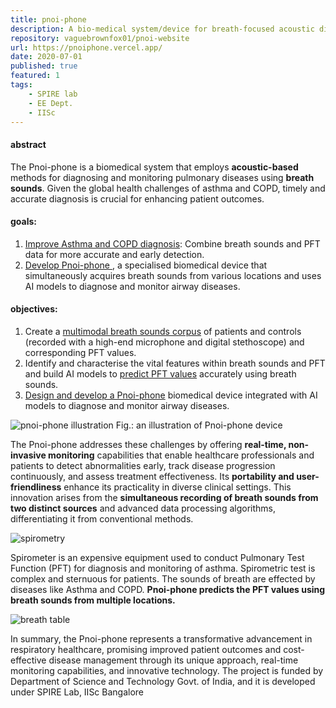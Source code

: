 ```yaml
---
title: pnoi-phone
description: A bio-medical system/device for breath-focused acoustic diagnosis and monitoring of pulmonary diseases
repository: vaguebrownfox01/pnoi-website
url: https://pnoiphone.vercel.app/
date: 2020-07-01
published: true
featured: 1
tags: 
    - SPIRE lab
    - EE Dept.
    - IISc
---
```


#### abstract
The Pnoi-phone is a biomedical system that employs **acoustic-based** methods
for diagnosing and monitoring pulmonary diseases using **breath sounds**. Given
the global health challenges of asthma and COPD, timely and accurate diagnosis
is crucial for enhancing patient outcomes.

#### **goals:**

1. <u>Improve Asthma and COPD diagnosis</u>: Combine breath sounds and PFT data for
   more accurate and early detection.
2. <u>Develop Pnoi-phone </u>, a specialised biomedical device that simultaneously
   acquires breath sounds from various locations and uses AI models to diagnose
   and monitor airway diseases.

#### **objectives:**

1. Create a <u>multimodal breath sounds corpus</u> of patients and controls
   (recorded with a high-end microphone and digital stethoscope) and
   corresponding PFT values.
2. Identify and characterise the vital features within breath sounds and PFT and
   build AI models to <u>predict PFT values</u> accurately using breath sounds.
3. <u>Design and develop a Pnoi-phone</u> biomedical device integrated with AI models
   to diagnose and monitor airway diseases.

![pnoi-phone illustration](/images/pnoi/pnoi-illustration.png) Fig.:
an illustration of Pnoi-phone device


The Pnoi-phone addresses these challenges by offering **real-time, non-invasive
monitoring** capabilities that enable healthcare professionals and patients to
detect abnormalities early, track disease progression continuously, and assess
treatment effectiveness. Its **portability and user-friendliness** enhance its
practicality in diverse clinical settings. This innovation arises from the
**simultaneous recording of breath sounds from two distinct sources** and
advanced data processing algorithms, differentiating it from conventional
methods.

![spirometry](/images/pnoi/spirometry_process.gif)

Spirometer is an expensive equipment used to conduct Pulmonary Test Function
\(PFT\) for diagnosis and monitoring of asthma. Spirometric test is complex and
sternuous for patients. The sounds of breath are effected by diseases like
Asthma and COPD. **Pnoi-phone predicts the PFT values using breath sounds from
multiple locations.**

![breath table](/images/pnoi/pnoi_breath-sound-table.png)

In summary, the Pnoi-phone represents a transformative advancement in
respiratory healthcare, promising improved patient outcomes and cost-effective
disease management through its unique approach, real-time monitoring
capabilities, and innovative technology. The project is funded by Department of
Science and Technology Govt. of India, and it is developed under SPIRE Lab, IISc
Bangalore
